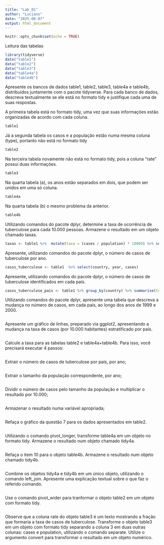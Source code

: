 ---
title: "Lab_01"
author: "Luciano"
date: "2025-08-07"
output: html_document
---

```{r setup, include=FALSE}
knitr::opts_chunk$set(echo = TRUE)
```

Leitura das tabelas
```{r}
library(tidyverse)
data("table1")
data("table2")
data("table3")
data("table4a")
data("table4b")
```
Apresente os bancos de dados table1, table2, table3, table4a e table4b, distribuídos juntamente com o pacote tidyverse. Para cada banco de dados, descreva textualmente se ele está no formato tidy e justifique cada uma de suas respostas.



A primeira tabela está no formato tidy, uma vez que suas informações estão organizadas de acordo com cada coluna.
```{r}
table1
```


Já a segunda tabela os casos e a população estão numa mesma coluna (type), portanto não está no formato tidy
```{r}
table2
```
Na terceira tabela novamente não está no formato tidy, pois a coluna "rate" possui duas informações.
```{r}
table3
```

Na quarta tabela (a), os anos estão separados em dois, que podem ser unidos em uma só coluna.
```{r}
table4a
```

Na quarta tabela (b) o mesmo problema da anterior.
```{r}
table4b
```


Utilizando comandos do pacote dplyr, determine a taxa de ocorrência de tuberculose para cada 10.000 pessoas. Armazene o resultado em um objeto chamado taxas.
```{r}
taxas <- table1 %>%  mutate(taxa = (cases / population) * 10000) %>% select(country, year, taxa)
```

Apresente, utilizando comandos do pacote dplyr, o número de casos de tuberculose por ano.
```{r}
casos_tuberculose <- table1  %>% select(country, year, cases)
```

Apresente, utilizando comandos do pacote dplyr, o número de casos de tuberculose identificados em cada país.
```{r}
casos_tuberculose_pais <- table1 %>% group_by(country) %>% summarise(total_casos = sum(cases))
```

Utilizando comandos do pacote dplyr, apresente uma tabela que descreva a mudança no número de casos, em cada país, ao longo dos anos de 1999 e 2000.
```{r}

```

Apresente um gráfico de linhas, preparado via ggplot2, apresentando a mudança na taxa de casos (por 10.000 habitantes) estratificado por país.
```{r}

```


Calcule a taxa para as tabelas table2 e table4a+table4b. Para isso, você precisará executar 4 passos:
```{r}

```


Extrair o número de casos de tuberculose por país, por ano;
```{r}

```

Extrair o tamanho da população correspondente, por ano;
```{r}

```

Dividir o número de casos pelo tamanho da população e multiplicar o resultado por 10.000;
```{r}

```

Armazenar o resultado numa variável apropriada;
```{r}

```

Refaça o gráfico da questão 7 para os dados apresentados em table2.
```{r}

```


Utilizando o comando pivot_longer, transforme table4a em um objeto no formato tidy. Armazene o resultado num objeto chamado tidy4a.
```{r}

```


Refaça o item 10 para o objeto table4b. Armazene o resultado num objeto chamado tidy4b.
```{r}

```


Combine os objetos tidy4a e tidy4b em um único objeto, utilizando o comando left_join. Apresente uma explicação textual sobre o que faz o referido comando.
```{r}

```


Use o comando pivot_wider para tranformar o objeto table2 em um objeto com formato tidy.
```{r}

```


Observe que a coluna rate do objeto table3 é um texto mostrando a fração que formaria a taxa de casos de tuberculose. Transforme o objeto table3 em um objeto com formato tidy separando a coluna 3 em duas outras colunas: cases e population, utilizando o comando separate. Utilize o argumento convert para transformar o resultado em um objeto numérico.
